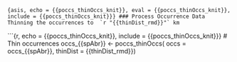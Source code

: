 ```{asis, echo = {{poccs_thinOccs_knit}}, eval = {{poccs_thinOccs_knit}}, include = {{poccs_thinOccs_knit}}}
### Process Occurrence Data
Thinning the occurrences to  `r "{{thinDist_rmd}}"` km
```

```{r, echo = {{poccs_thinOccs_knit}}, include = {{poccs_thinOccs_knit}}}
# Thin occurrences 
occs_{{spAbr}} <- poccs_thinOccs(
  occs = occs_{{spAbr}}, 
  thinDist = {{thinDist_rmd}})
